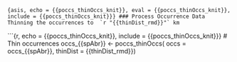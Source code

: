 ```{asis, echo = {{poccs_thinOccs_knit}}, eval = {{poccs_thinOccs_knit}}, include = {{poccs_thinOccs_knit}}}
### Process Occurrence Data
Thinning the occurrences to  `r "{{thinDist_rmd}}"` km
```

```{r, echo = {{poccs_thinOccs_knit}}, include = {{poccs_thinOccs_knit}}}
# Thin occurrences 
occs_{{spAbr}} <- poccs_thinOccs(
  occs = occs_{{spAbr}}, 
  thinDist = {{thinDist_rmd}})
